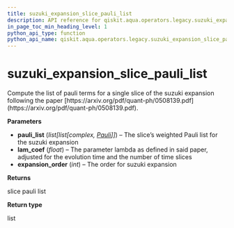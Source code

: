 ```yaml
---
title: suzuki_expansion_slice_pauli_list
description: API reference for qiskit.aqua.operators.legacy.suzuki_expansion_slice_pauli_list
in_page_toc_min_heading_level: 1
python_api_type: function
python_api_name: qiskit.aqua.operators.legacy.suzuki_expansion_slice_pauli_list
---
```


# suzuki\_expansion\_slice\_pauli\_list

<Function id="qiskit.aqua.operators.legacy.suzuki_expansion_slice_pauli_list" name="suzuki_expansion_slice_pauli_list" isDedicatedPage={true} github="https://github.com/qiskit-community/qiskit-aqua/tree/stable/0.7/qiskit/aqua/operators/legacy/common.py" signature="suzuki_expansion_slice_pauli_list(pauli_list, lam_coef, expansion_order)">
  Compute the list of pauli terms for a single slice of the suzuki expansion following the paper [https://arxiv.org/pdf/quant-ph/0508139.pdf](https://arxiv.org/pdf/quant-ph/0508139.pdf).

  **Parameters**

  *   **pauli\_list** (*list\[list\[complex,* [*Pauli*](qiskit.quantum_info.Pauli "qiskit.quantum_info.Pauli")*]]*) – The slice’s weighted Pauli list for the suzuki expansion
  *   **lam\_coef** (*float*) – The parameter lambda as defined in said paper, adjusted for the evolution time and the number of time slices
  *   **expansion\_order** (*int*) – The order for suzuki expansion

  **Returns**

  slice pauli list

  **Return type**

  list
</Function>

